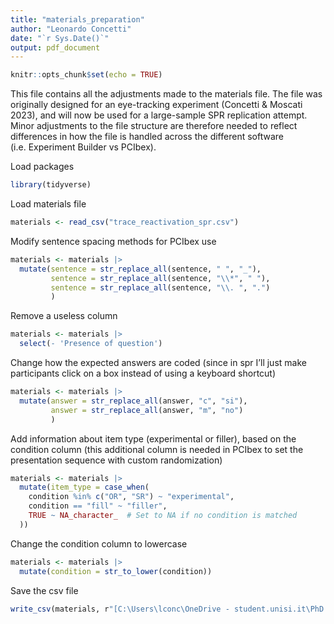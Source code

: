 ```yaml
---
title: "materials_preparation"
author: "Leonardo Concetti"
date: "`r Sys.Date()`"
output: pdf_document
---
```


```r
knitr::opts_chunk$set(echo = TRUE)
```


This file contains all the adjustments made to the materials file. The file was originally designed for an eye-tracking experiment (Concetti & Moscati 2023), and will now be used for a large-sample SPR replication attempt. Minor adjustments to the file structure are therefore needed to reflect differences in how the file is handled across the different software (i.e. Experiment Builder vs PCIbex).


Load packages

```r

library(tidyverse)

```


Load materials file

```r

materials <- read_csv("trace_reactivation_spr.csv")

```


Modify sentence spacing methods for PCIbex use

```r

materials <- materials |> 
  mutate(sentence = str_replace_all(sentence, " ", "_"),
         sentence = str_replace_all(sentence, "\\*", " "),
         sentence = str_replace_all(sentence, "\\. ", ".")
         )

```


Remove a useless column

```r

materials <- materials |> 
  select(- 'Presence of question')

```


Change how the expected answers are coded (since in spr I'll just make participants click on a box instead of using a keyboard shortcut)

```r

materials <- materials |> 
  mutate(answer = str_replace_all(answer, "c", "si"),
         answer = str_replace_all(answer, "m", "no")
         )

```


Add information about item type (experimental or filler), based on the condition column (this additional column is needed in PCIbex to set the presentation sequence with custom randomization)

```r

materials <- materials |> 
  mutate(item_type = case_when(
    condition %in% c("OR", "SR") ~ "experimental",
    condition == "fill" ~ "filler",
    TRUE ~ NA_character_  # Set to NA if no condition is matched
  ))

```


Change the condition column to lowercase 

```r

materials <- materials |> 
  mutate(condition = str_to_lower(condition))

```


Save the csv file

```r

write_csv(materials, r"[C:\Users\lconc\OneDrive - student.unisi.it\PhD - DISPOC\Projects\2 - Year 2\trace_reactivation\materials.csv]")

```

